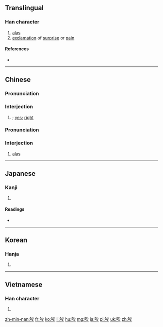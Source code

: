 {{also|誒}}
==Translingual==

===Han character===
{{Han char|rn=30|rad=口|as=07|sn=10|four=6303<sub>4</sub>|canj=口戈人大 (RIOK)|ids=⿰[[口]][[矣]]}}

# [[alas]]
# [[exclamation]] of [[surprise]] or [[pain]]

====References====
* {{Han ref|kx=0192.040|dkj=03701|dj=0411.120|hdz=10635.060|uh=5509|ud=21769|bh=ADFC|bd=44540}}

----
==Chinese==
{{zh-forms}}

===Pronunciation===
{{zh-pron
|m=āi
|c=[[aai1]],[[oi1]]
|mn=haih
|h=pfs=ái
|cat=intj}}

===Interjection===
{{zh-interj}}

# {{non-gloss definition|interjection or grunt of agreement}}; [[yes]]; [[right]]

===Pronunciation===
{{zh-pron
|m=ài
|c=[[aai1]],[[oi1]]
|mn=haih
|h=pfs=ái
|cat=intj}}

===Interjection===
{{zh-interj}}

#  [[alas]]

----

==Japanese==

===Kanji===
{{ja-kanji|grade=|rs=口07}}

# {{defn|lang=ja|sort=口07}}

====Readings====
* {{ja-readings|goon=[[い]] (i), [[き]] (ki)|kanon=[[あい]] (ai), [[かい]] (kai)|kun=[[ああ]] (aa), [[ああおお]] (aaoo), [[いやいやこたえる]] (iyaiyakotaeru)}}

----

==Korean==

===Hanja===
{{ko-hanja|hangeul=애|rv=ae|mr=ae|y=ay}}

# {{defn|lang=ko|sort=口07}}

----

==Vietnamese==

===Han character===
{{vi-hantu|[[ai]], [[hãy]], [[hởi]], [[hỡi]], [[hễ]], [[hĩ]], [[hơi]]|rs=口07}}

# {{defn|lang=vi}}

[[zh-min-nan:唉]]
[[fr:唉]]
[[ko:唉]]
[[li:唉]]
[[hu:唉]]
[[mg:唉]]
[[ja:唉]]
[[pl:唉]]
[[uk:唉]]
[[zh:唉]]
